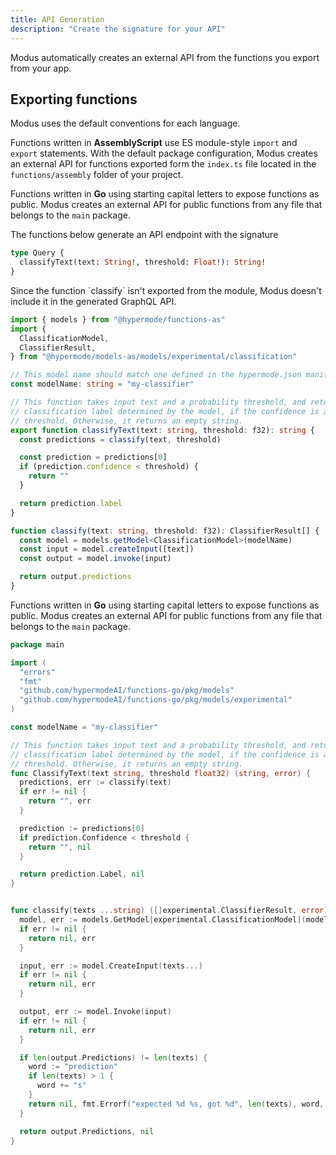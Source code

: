 ```yaml
---
title: API Generation
description: "Create the signature for your API"
---
```


Modus automatically creates an external API from the functions you export from your app.

## Exporting functions

Modus uses the default conventions for each language.

Functions written in **AssemblyScript** use ES module-style `import` and `export` statements. With
the default package configuration, Modus creates an external API for functions exported form the
`index.ts` file located in the `functions/assembly` folder of your project.

Functions written in **Go** using starting capital letters to expose functions as public. Modus
creates an external API for public functions from any file that belongs to the `main` package.

The functions below generate an API endpoint with the signature

```graphql
type Query {
  classifyText(text: String!, threshold: Float!): String!
}
```

<Info>
  Since the function `classify` isn't exported from the module, Modus doesn't include it in the
  generated GraphQL API.
</Info>

<CodeGroup>

```ts AssemblyScript
import { models } from "@hypermode/functions-as"
import {
  ClassificationModel,
  ClassifierResult,
} from "@hypermode/models-as/models/experimental/classification"

// This model name should match one defined in the hypermode.json manifest file.
const modelName: string = "my-classifier"

// This function takes input text and a probability threshold, and returns the
// classification label determined by the model, if the confidence is above the
// threshold. Otherwise, it returns an empty string.
export function classifyText(text: string, threshold: f32): string {
  const predictions = classify(text, threshold)

  const prediction = predictions[0]
  if (prediction.confidence < threshold) {
    return ""
  }

  return prediction.label
}

function classify(text: string, threshold: f32): ClassifierResult[] {
  const model = models.getModel<ClassificationModel>(modelName)
  const input = model.createInput([text])
  const output = model.invoke(input)

  return output.predictions
}
```

Functions written in **Go** using starting capital letters to expose functions as public. Modus
creates an external API for public functions from any file that belongs to the `main` package.

```go
package main

import (
  "errors"
  "fmt"
  "github.com/hypermodeAI/functions-go/pkg/models"
  "github.com/hypermodeAI/functions-go/pkg/models/experimental"
)

const modelName = "my-classifier"

// This function takes input text and a probability threshold, and returns the
// classification label determined by the model, if the confidence is above the
// threshold. Otherwise, it returns an empty string.
func ClassifyText(text string, threshold float32) (string, error) {
  predictions, err := classify(text)
  if err != nil {
    return "", err
  }

  prediction := predictions[0]
  if prediction.Confidence < threshold {
    return "", nil
  }

  return prediction.Label, nil
}


func classify(texts ...string) ([]experimental.ClassifierResult, error) {
  model, err := models.GetModel[experimental.ClassificationModel](modelName)
  if err != nil {
    return nil, err
  }

  input, err := model.CreateInput(texts...)
  if err != nil {
    return nil, err
  }

  output, err := model.Invoke(input)
  if err != nil {
    return nil, err
  }

  if len(output.Predictions) != len(texts) {
    word := "prediction"
    if len(texts) > 1 {
      word += "s"
    }
    return nil, fmt.Errorf("expected %d %s, got %d", len(texts), word, len(output.Predictions))
  }

  return output.Predictions, nil
}
```

</CodeGroup>
